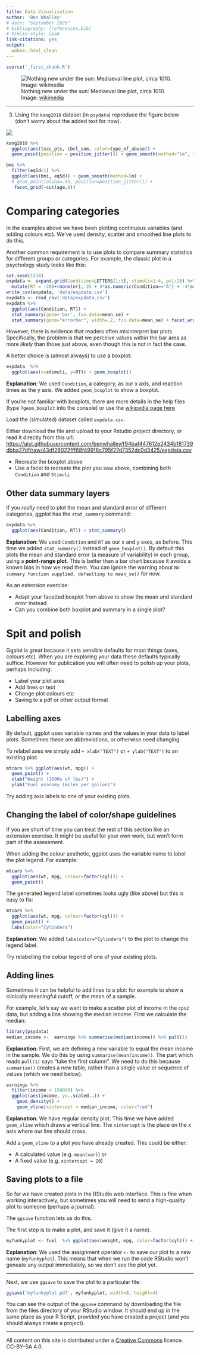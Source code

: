 ```yaml
---
title: Data Visualisation
author: 'Ben Whalley'
# date: "September 2020"
# bibliography: [references.bib]
# biblio-style: apa6
link-citations: yes
output:
  webex::html_clean
---
```



```r
source('_first_chunk.R')
```






![Nothing new under the sun: Mediaeval line plot, circa 1010. Image: [wikimedia](https://commons.wikimedia.org/wiki/File:Clm_14436_ecliptic_diagram.png)](images/Clm_14436_ecliptic_diagram.png)

----------------




3. Using the `kang2018` dataset (in `psydata`) reproduce the figure below (don't worry about the added text for now).

![](images/kang-fig-1.png)



```r
kang2018 %>% 
  ggplot(aes(tscc_pts, cbcl_som, color=type_of_abuse)) + 
  geom_point(position = position_jitter()) + geom_smooth(method="lm", se=F)
```



```r

bmi %>% 
  filter(eq5d<1) %>% 
  ggplot(aes(bmi, eq5d)) + geom_smooth(method=lm) + 
  # geom_point(alpha=.05, position=position_jitter()) +
   facet_grid(~cut(age,8))

```




# Comparing categories

In the examples above we have been plotting continuous variables (and adding colours etc). We've
used density, scatter and smoothed line plots to do this.

Another common requirement is to use plots to compare summary statistics for different groups or
categories. For example, the classic plot in a psychology study looks like this:

```r
set.seed(1234)
expdata <- expand.grid(Condition=LETTERS[1:3], stimuli=1:4, p=1:20) %>%
  mutate(RT = -200+rnorm(n(), 25 + 5*as.numeric(Condition=="A") + -4*as.numeric(stimuli==1), 6)^2, stimuli=factor(stimuli, labels=paste0("S", 1:4)))
write_csv(expdata, 'data/expdata.csv')
expdata <- read_csv('data/expdata.csv')
expdata %>%
  ggplot(aes(Condition, RT)) +
  stat_summary(geom='bar', fun.data=mean_se) +
  stat_summary(geom="errorbar", width=.2, fun.data=mean_se) + facet_wrap(~paste("Stimuli", stimuli))

```

However, there is evidence that readers often misinterpret bar plots. Specifically, the problem is
that we perceive values _within_ the bar area as more _likely_ than those just above, even though
this is not in fact the case.

A better choice is (almost always) to use a boxplot:

```r
expdata  %>%
  ggplot(aes(x=stimuli, y=RT)) + geom_boxplot()
```

**Explanation**: We used `Condition`, a category, as our x axis, and reaction times as the y axis.
We added `geom_boxplot` to show a boxplot.

:::{.tip}

If you're not familiar with boxplots, there are more details in the help files (type `?geom_boxplot`
into the console) or use the [wikipedia page here](https://en.wikipedia.org/wiki/Box_plot)

:::

:::{.exercise}

Load the (simulated) dataset called `expdata.csv`.

Either download the file and upload to your Rstudio project directory, or read it directly from this url: <https://gist.githubusercontent.com/benwhalley/f94baf447612e2434b181739dbba27df/raw/43df26022fff68f49918c795f27d7352dc0d3425/expdata.csv>

-   Recreate the boxplot above
-   Use a facet to recreate the plot you saw above, combining both `Condition` and `Stimuli`

:::


## Other data summary layers

If you _really_ need to plot the mean and standard error of different categories, ggplot has the
`stat_summary` command:

```r
expdata %>%
  ggplot(aes(Condition, RT)) + stat_summary()
```

**Explanation**: We used `Condition` and `RT` as our x and y axes, as before. This time we added
`stat_summary()` instead of `geom_boxplot()`. By default this plots the mean and standard error (a
measure of variability) in each group, using a **point-range plot**. This is better than a bar chart
because it avoids a known bias in how we read them. You can ignore the warning about
`No summary function supplied, defaulting to mean_se()` for now.

:::{.exercise}

As an extension exercise:

-   Adapt your facetted boxplot from above to show the mean and standard error instead
-   Can you combine both boxplot and summary in a single plot?

:::



# Spit and polish

Ggplot is great because it sets sensible defaults for most things (axes, colours etc). When you are
exploring your data these defaults typically suffice. However for publication you will often need to
polish up your plots, perhaps including:

-   Label your plot axes
-   Add lines or text
-   Change plot colours etc
-   Saving to a pdf or other output format

## Labelling axes

By default, ggplot uses variable names and the values in your data to label plots. Sometimes these
are abbreviations, or otherwise need changing.

To relabel axes we simply add `+ xlab("TEXT")` or `+ ylab("TEXT")` to an existing plot:

```r
mtcars %>% ggplot(aes(wt, mpg)) +
  geom_point() +
  xlab("Weight (1000s of lbs)") +
  ylab("Fuel economy (miles per gallon)")
```

:::{.exercise}

Try adding axis labels to one of your existing plots.

:::

## Changing the label of color/shape guidelines

:::{.tip}

If you are short of time you can treat the rest of this section like an extension exercise. It might
be useful for your own work, but won't form part of the assessment.

:::

When adding the colour aesthetic, ggplot uses the variable name to label the plot legend. For
example:

```r
mtcars %>%
  ggplot(aes(wt, mpg, colour=factor(cyl))) +
  geom_point()
```

The generated legend label sometimes looks ugly (like above) but this is easy to fix:

```r
mtcars %>%
  ggplot(aes(wt, mpg, colour=factor(cyl))) +
  geom_point() +
  labs(color="Cylinders")
```

**Explanation**: We added `labs(color="Cylinders")` to the plot to change the legend label.

:::{.exercise}

Try relabelling the colour legend of one of your existing plots.

:::


## Adding lines

Sometimes it can be helpful to add lines to a plot: for example to show a clinically meaningful
cutoff, or the mean of a sample.

For example, let's say we want to make a scatter plot of income in the `cps2` data, but adding a
line showing the median income. First we calculate the median:

```r
library(psydata)
median_income <-  earnings %>% summarise(median(income)) %>% pull(1)
```

**Explanation**: First, we are defining a new variable to equal the mean income in the sample. We do
this by using `summarise(mean(income))`. The part which reads `pull(1)` says "take the first
column". We need to do this because `summarise()` creates a new table, rather than a single value or
sequence of values (which we need below).

```r
earnings %>%
  filter(income < 150000) %>%
  ggplot(aes(income, y=..scaled..)) +
    geom_density() +
    geom_vline(xintercept = median_income, color="red")
```

**Explanation**: We have regular density plot. This time we have added `geom_vline` which draws a
vertical line. The `xintercept` is the place on the x axis where our line should cross.

:::{.exercise}

Add a `geom_vline` to a plot you have already created. This could be either:

-   A calculated value (e.g. `mean(var)`) or
-   A fixed value (e.g. `xintercept = 20`)

:::



## Saving plots to a file

So far we have created plots in the RStudio web interface. This is fine when working interactively,
but sometimes you will need to send a high-quality plot to someone (perhaps a journal).

The `ggsave` function lets us do this.

The first step is to make a plot, and save it (give it a name).

```r
myfunkyplot <- fuel  %>% ggplot(aes(weight, mpg, color=factor(cyl))) + geom_point()
```

**Explanation**: We used the assignment operator `<-` to save our plot to a new name
(`myfunkyplot`). This means that when we run the code RStudio won't geneate any output immediately,
so we don't see the plot yet.

---

Next, we use `ggsave` to save the plot to a particular file:

```r
ggsave('myfunkyplot.pdf', myfunkyplot, width=8, height=4)
```

You can see the output of the `ggsave` command by downloading the file from the files directory of your RStudio window. It should end up in the same place as your R Script, provided you have created  a project (and you should always create a project).




------------

All content on this site is distributed under a [Creative Commons](https://creativecommons.org/)
licence. CC-BY-SA 4.0.
